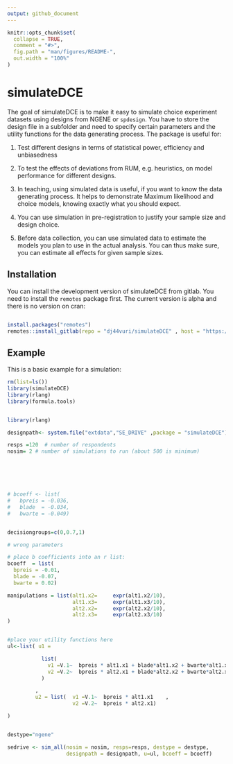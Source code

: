 ```yaml
---
output: github_document
---
```


<!-- README.md is generated from README.Rmd. Please edit that file -->

```r
knitr::opts_chunk$set(
  collapse = TRUE,
  comment = "#>",
  fig.path = "man/figures/README-",
  out.width = "100%"
)
```

# simulateDCE

<!-- badges: start -->

<!-- badges: end -->

The goal of simulateDCE is to make it easy to simulate choice experiment datasets using designs from NGENE or `spdesign`. You have to store the design file in a subfolder and need to specify certain parameters and the utility functions for the data generating process. The package is useful for:

1.  Test different designs in terms of statistical power, efficiency and unbiasedness

2.  To test the effects of deviations from RUM, e.g. heuristics, on model performance for different designs.

3.  In teaching, using simulated data is useful, if you want to know the data generating process. It helps to demonstrate Maximum likelihood and choice models, knowing exactly what you should expect.

4.  You can use simulation in pre-registration to justify your sample size and design choice.

5.  Before data collection, you can use simulated data to estimate the models you plan to use in the actual analysis. You can thus make sure, you can estimate all effects for given sample sizes.

## Installation

You can install the development version of simulateDCE from gitlab. You need to install the `remotes` package first. The current version is alpha and there is no version on cran:

``` r

install.packages("remotes")
remotes::install_gitlab(repo = "dj44vuri/simulateDCE" , host = "https://git.idiv.de")
```

## Example

This is a basic example for a simulation:

```r


rm(list=ls())
library(simulateDCE)
library(rlang)
library(formula.tools)


library(rlang)

designpath<- system.file("extdata","SE_DRIVE" ,package = "simulateDCE")

resps =120  # number of respondents
nosim= 2 # number of simulations to run (about 500 is minimum)






# bcoeff <- list(
#   bpreis = -0.036,
#   blade  = -0.034,
#   bwarte = -0.049)


decisiongroups=c(0,0.7,1)

# wrong parameters

# place b coefficients into an r list:
bcoeff  = list(
  bpreis = -0.01,
  blade = -0.07,
  bwarte = 0.02)

manipulations = list(alt1.x2=     expr(alt1.x2/10),
                     alt1.x3=     expr(alt1.x3/10),
                     alt2.x2=     expr(alt2.x2/10),
                     alt2.x3=     expr(alt2.x3/10)
)


#place your utility functions here
ul<-list( u1 =

           list(
             v1 =V.1~  bpreis * alt1.x1 + blade*alt1.x2 + bwarte*alt1.x3   ,
             v2 =V.2~  bpreis * alt2.x1 + blade*alt2.x2 + bwarte*alt2.x3
           )

         ,
         u2 = list(  v1 =V.1~  bpreis * alt1.x1    ,
                     v2 =V.2~  bpreis * alt2.x1)

)


destype="ngene"

sedrive <- sim_all(nosim = nosim, resps=resps, destype = destype,
                   designpath = designpath, u=ul, bcoeff = bcoeff)


```
